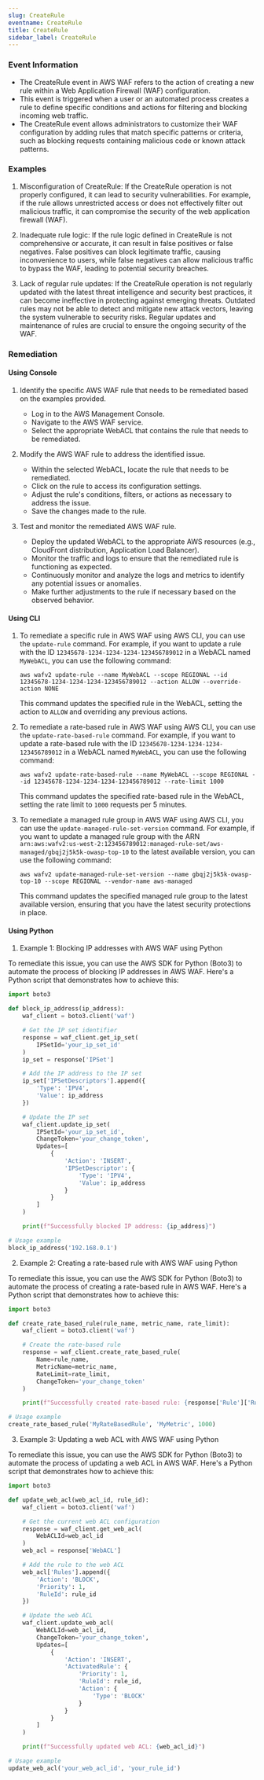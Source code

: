 ```yaml
--- 
slug: CreateRule
eventname: CreateRule
title: CreateRule
sidebar_label: CreateRule
---
```

                       
### Event Information

- The CreateRule event in AWS WAF refers to the action of creating a new rule within a Web Application Firewall (WAF) configuration.
- This event is triggered when a user or an automated process creates a rule to define specific conditions and actions for filtering and blocking incoming web traffic.
- The CreateRule event allows administrators to customize their WAF configuration by adding rules that match specific patterns or criteria, such as blocking requests containing malicious code or known attack patterns.


### Examples

1. Misconfiguration of CreateRule: If the CreateRule operation is not properly configured, it can lead to security vulnerabilities. For example, if the rule allows unrestricted access or does not effectively filter out malicious traffic, it can compromise the security of the web application firewall (WAF).

2. Inadequate rule logic: If the rule logic defined in CreateRule is not comprehensive or accurate, it can result in false positives or false negatives. False positives can block legitimate traffic, causing inconvenience to users, while false negatives can allow malicious traffic to bypass the WAF, leading to potential security breaches.

3. Lack of regular rule updates: If the CreateRule operation is not regularly updated with the latest threat intelligence and security best practices, it can become ineffective in protecting against emerging threats. Outdated rules may not be able to detect and mitigate new attack vectors, leaving the system vulnerable to security risks. Regular updates and maintenance of rules are crucial to ensure the ongoing security of the WAF.

### Remediation

#### Using Console

1. Identify the specific AWS WAF rule that needs to be remediated based on the examples provided.
   - Log in to the AWS Management Console.
   - Navigate to the AWS WAF service.
   - Select the appropriate WebACL that contains the rule that needs to be remediated.

2. Modify the AWS WAF rule to address the identified issue.
   - Within the selected WebACL, locate the rule that needs to be remediated.
   - Click on the rule to access its configuration settings.
   - Adjust the rule's conditions, filters, or actions as necessary to address the issue.
   - Save the changes made to the rule.

3. Test and monitor the remediated AWS WAF rule.
   - Deploy the updated WebACL to the appropriate AWS resources (e.g., CloudFront distribution, Application Load Balancer).
   - Monitor the traffic and logs to ensure that the remediated rule is functioning as expected.
   - Continuously monitor and analyze the logs and metrics to identify any potential issues or anomalies.
   - Make further adjustments to the rule if necessary based on the observed behavior.

#### Using CLI

1. To remediate a specific rule in AWS WAF using AWS CLI, you can use the `update-rule` command. For example, if you want to update a rule with the ID `12345678-1234-1234-1234-123456789012` in a WebACL named `MyWebACL`, you can use the following command:

   ```
   aws wafv2 update-rule --name MyWebACL --scope REGIONAL --id 12345678-1234-1234-1234-123456789012 --action ALLOW --override-action NONE
   ```

   This command updates the specified rule in the WebACL, setting the action to `ALLOW` and overriding any previous actions.

2. To remediate a rate-based rule in AWS WAF using AWS CLI, you can use the `update-rate-based-rule` command. For example, if you want to update a rate-based rule with the ID `12345678-1234-1234-1234-123456789012` in a WebACL named `MyWebACL`, you can use the following command:

   ```
   aws wafv2 update-rate-based-rule --name MyWebACL --scope REGIONAL --id 12345678-1234-1234-1234-123456789012 --rate-limit 1000
   ```

   This command updates the specified rate-based rule in the WebACL, setting the rate limit to `1000` requests per 5 minutes.

3. To remediate a managed rule group in AWS WAF using AWS CLI, you can use the `update-managed-rule-set-version` command. For example, if you want to update a managed rule group with the ARN `arn:aws:wafv2:us-west-2:123456789012:managed-rule-set/aws-managed/gbqj2j5k5k-owasp-top-10` to the latest available version, you can use the following command:

   ```
   aws wafv2 update-managed-rule-set-version --name gbqj2j5k5k-owasp-top-10 --scope REGIONAL --vendor-name aws-managed
   ```

   This command updates the specified managed rule group to the latest available version, ensuring that you have the latest security protections in place.

#### Using Python

1. Example 1: Blocking IP addresses with AWS WAF using Python

To remediate this issue, you can use the AWS SDK for Python (Boto3) to automate the process of blocking IP addresses in AWS WAF. Here's a Python script that demonstrates how to achieve this:

```python
import boto3

def block_ip_address(ip_address):
    waf_client = boto3.client('waf')

    # Get the IP set identifier
    response = waf_client.get_ip_set(
        IPSetId='your_ip_set_id'
    )
    ip_set = response['IPSet']

    # Add the IP address to the IP set
    ip_set['IPSetDescriptors'].append({
        'Type': 'IPV4',
        'Value': ip_address
    })

    # Update the IP set
    waf_client.update_ip_set(
        IPSetId='your_ip_set_id',
        ChangeToken='your_change_token',
        Updates=[
            {
                'Action': 'INSERT',
                'IPSetDescriptor': {
                    'Type': 'IPV4',
                    'Value': ip_address
                }
            }
        ]
    )

    print(f"Successfully blocked IP address: {ip_address}")

# Usage example
block_ip_address('192.168.0.1')
```

2. Example 2: Creating a rate-based rule with AWS WAF using Python

To remediate this issue, you can use the AWS SDK for Python (Boto3) to automate the process of creating a rate-based rule in AWS WAF. Here's a Python script that demonstrates how to achieve this:

```python
import boto3

def create_rate_based_rule(rule_name, metric_name, rate_limit):
    waf_client = boto3.client('waf')

    # Create the rate-based rule
    response = waf_client.create_rate_based_rule(
        Name=rule_name,
        MetricName=metric_name,
        RateLimit=rate_limit,
        ChangeToken='your_change_token'
    )

    print(f"Successfully created rate-based rule: {response['Rule']['RuleId']}")

# Usage example
create_rate_based_rule('MyRateBasedRule', 'MyMetric', 1000)
```

3. Example 3: Updating a web ACL with AWS WAF using Python

To remediate this issue, you can use the AWS SDK for Python (Boto3) to automate the process of updating a web ACL in AWS WAF. Here's a Python script that demonstrates how to achieve this:

```python
import boto3

def update_web_acl(web_acl_id, rule_id):
    waf_client = boto3.client('waf')

    # Get the current web ACL configuration
    response = waf_client.get_web_acl(
        WebACLId=web_acl_id
    )
    web_acl = response['WebACL']

    # Add the rule to the web ACL
    web_acl['Rules'].append({
        'Action': 'BLOCK',
        'Priority': 1,
        'RuleId': rule_id
    })

    # Update the web ACL
    waf_client.update_web_acl(
        WebACLId=web_acl_id,
        ChangeToken='your_change_token',
        Updates=[
            {
                'Action': 'INSERT',
                'ActivatedRule': {
                    'Priority': 1,
                    'RuleId': rule_id,
                    'Action': {
                        'Type': 'BLOCK'
                    }
                }
            }
        ]
    )

    print(f"Successfully updated web ACL: {web_acl_id}")

# Usage example
update_web_acl('your_web_acl_id', 'your_rule_id')
```


 
